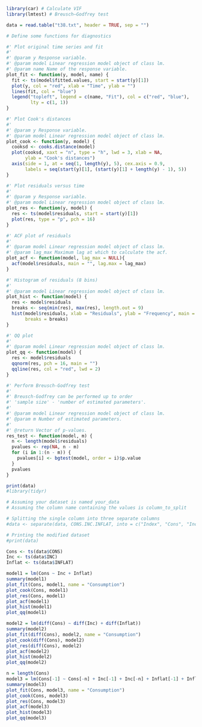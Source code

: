 ```r
library(car) # Calculate VIF 
library(lmtest) # Breusch–Godfrey test
```

```r
data = read.table("t38.txt", header = TRUE, sep = "")
```

```r

# Define some functions for diagnostics

#' Plot original time series and fit
#'
#' @param y Response variable.
#' @param model Linear regression model object of class lm.
#' @param name Name of the response variable.
plot_fit <- function(y, model, name) {
  fit <- ts(model$fitted.values, start = start(y)[1])
  plot(y, col = "red", xlab = "Time", ylab = "")
  lines(fit, col = "blue")
  legend("topleft", legend = c(name, "Fit"), col = c("red", "blue"),
         lty = c(1, 1))
}

#' Plot Cook's distances
#'
#' @param y Response variable.
#' @param model Linear regression model object of class lm.
plot_cook <- function(y, model) {
  cooksd <- cooks.distance(model)
  plot(cooksd, xaxt = "n", type = "h", lwd = 3, xlab = NA,
       ylab = "Cook's distances")
  axis(side = 1, at = seq(1, length(y), 5), cex.axis = 0.9,
       labels = seq(start(y)[1], (start(y)[1] + length(y) - 1), 5))
}

#' Plot residuals versus time
#'
#' @param y Response variable.
#' @param model Linear regression model object of class lm.
plot_res <- function(y, model) {
  res <- ts(model$residuals, start = start(y)[1])
  plot(res, type = "p", pch = 16)
}

#' ACF plot of residuals
#'
#' @param model Linear regression model object of class lm.
#' @param lag_max Maximum lag at which to calculate the acf.
plot_acf <- function(model, lag_max = NULL){
  acf(model$residuals, main = "", lag.max = lag_max)
}

#' Histogram of residuals (8 bins)
#'
#' @param model Linear regression model object of class lm.
plot_hist <- function(model) {
  res <- model$residuals
  breaks <- seq(min(res), max(res), length.out = 9)
  hist(model$residuals, xlab = "Residuals", ylab = "Frequency", main = "",
       breaks = breaks)
}

#' QQ plot
#'
#' @param model Linear regression model object of class lm.
plot_qq <- function(model) {
  res <- model$residuals
  qqnorm(res, pch = 16, main = "")
  qqline(res, col = "red", lwd = 2)
}

#' Perform Breusch-Godfrey test
#'
#' Breusch-Godfrey can be performed up to order
#' 'sample size' - 'number of estimated parameters'.
#'
#' @param model Linear regression model object of class lm.
#' @param m Number of estimated parameters.
#'
#' @return Vector of p-values.
res_test <- function(model, m) {
  n <- length(model$residuals)
  pvalues <- rep(NA, n - m)
  for (i in 1:(n - m)) {
    pvalues[i] <- bgtest(model, order = i)$p.value
  }
  pvalues
}

```

```r
print(data)
#library(tidyr)

# Assuming your dataset is named your_data
# Assuming the column name containing the values is column_to_split

# Splitting the single column into three separate columns
#data <- separate(data, CONS.INC.INFLAT, into = c("Index", "Cons", "Inc", "Inflat"), sep = " ")

# Printing the modified dataset
#print(data)
```

```r
Cons <- ts(data$CONS)
Inc <- ts(data$INC)
Inflat <- ts(data$INFLAT)
```

```r
model1 = lm(Cons ~ Inc + Inflat)
summary(model1)
plot_fit(Cons, model1, name = "Consumption") 
plot_cook(Cons, model1) 
plot_res(Cons, model1)
plot_acf(model1)
plot_hist(model1) 
plot_qq(model1)
```

```r
model2 = lm(diff(Cons) ~ diff(Inc) + diff(Inflat))
summary(model2)
plot_fit(diff(Cons), model2, name = "Consumption") 
plot_cook(diff(Cons), model2) 
plot_res(diff(Cons), model2)
plot_acf(model2)
plot_hist(model2) 
plot_qq(model2)
```

```r
n = length(Cons)
model3 = lm(Cons[-1] ~ Cons[-n] + Inc[-1] + Inc[-n] + Inflat[-1] + Inflat[-n])
summary(model3)
plot_fit(Cons, model3, name = "Consumption") 
plot_cook(Cons, model3) 
plot_res(Cons, model3)
plot_acf(model3)
plot_hist(model3) 
plot_qq(model3)
```
